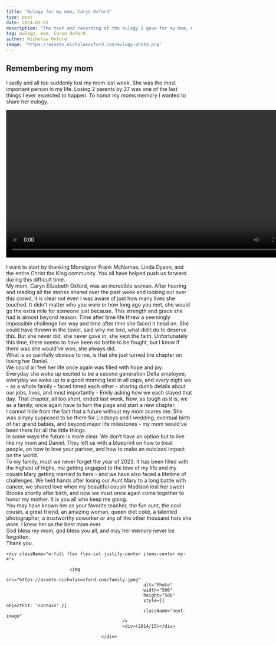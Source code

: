 ```yaml
---
title: "Eulogy for my mom, Caryn Oxford"
type: post
date: 2024-01-01
description: "The text and recording of the eulogy I gave for my mom, Caryn Oxford, on December 29th, 2023."
tag: eulogy, mom, Caryn Oxford
author: Nicholas Oxford
image: 'https://assets.nicholasoxford.com/eulogy-photo.png'
---
```


## Remembering my mom
I sadly and all too suddenly lost my mom last week. She was the most important person in my life. Losing 2 parents by 27 was one of the last things I ever expected to happen. To honor my moms memory I wanted to share her eulogy. 


 <div className="w-full flex justify-center items-center my-4">
          <video width="800" height="auto" controls>
              <source
                  src="https://assets.nicholasoxford.com/eulogy-caryn.mp4"
                  type="video/mp4"
                />
              </video>
          </div>
<br/>
I want to start by thanking Monsignor Frank McNamee, Linda Dyson, and the entire Christ the King community. You all have helped push us forward during this difficult time. 
<br/>
My mom, Caryn Elizabeth Oxford, was an incredible woman. After hearing and reading all the stories shared over the past week and looking out over this crowd, it is clear not even I was aware of just how many lives she touched. It didn’t matter who you were or how long ago you met, she would go the extra mile for someone just because. This strength and grace she had is almost beyond reason. Time after time life threw a seemingly impossible challenge her way and time after time she faced it head on. She could have thrown in the towel, said why me lord, what did I do to deserve this. But she never did, she never gave in, she kept the faith. Unfortunately this time, there seems to have been no battle to be fought, but I know if there was she would’ve won, she always did. 
<br/>
What is so painfully obvious to me, is that she just turned the chapter on losing her Daniel. 
<br/>
We could all feel her life once again was filled with hope and joy.
<br/>
Everyday she woke up excited to be a second generation Delta employee, everyday we woke up to a good morning text in all caps, and every night we - as a whole family - faced timed each other - sharing dumb details about our jobs, lives, and most importantly - Emily asking how we each slayed that day. That chapter, all too short, ended last week. Now, as tough as it is, we as a family, once again have to turn the page and start a new chapter.
<br/>
I cannot hide from the fact that a future without my mom scares me. She was simply supposed to be there for Lindseys and I wedding, eventual birth of her grand babies, and beyond major life milestones - my mom would’ve been there for all the little things. 
<br/>
In some ways the future is more clear. We don’t have an option but to live like my mom and Daniel. They left us with a blueprint on how to treat people, on how to love your partner, and how to make an outsized impact on the world.
<br/>
To my family, must we never forget the year of 2023. It has been filled with the highest of highs, me getting engaged to the love of my life and my cousin Mary getting married to hers - and we have also faced a lifetime of challenges. We held hands after losing our Aunt Mary to a long battle with cancer, we shared love when my beautiful cousin Madison lost her sweet Brooks shortly after birth, and now we must once again come together to honor my mother. It is you all who keep me going.
<br/>
You may have known her as your favorite teacher, the fun aunt, the cool cousin, a great friend, an amazing woman, queen diet coke, a talented photographer, a trustworthy coworker or any of the other thousand hats she wore. I knew her as the best mom ever. 
<br/>
God bless my mom, god bless you all, and may her memory never be forgotten.
<br/>
Thank you.

<br/>

    <div className="w-full flex flex-col justify-center items-center my-4">

                            <img
                                                        src="https://assets.nicholasoxford.com/family.jpeg"
                                                        alt="Photo"
                                                        width="500"
                                                        height="500"
                                                        style={{ objectFit: 'contain' }}
                                                        className="next-image"
                                                />
                                                <div>(2014/15)</div>

                                        </div>
